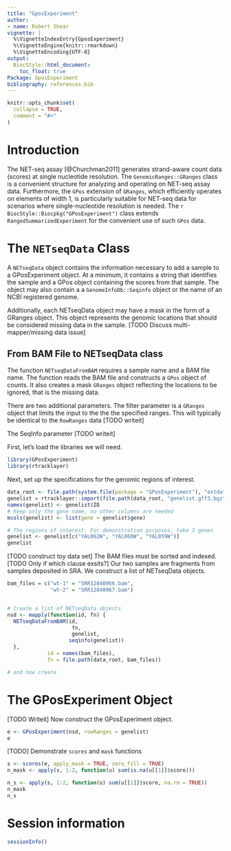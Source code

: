 ```yaml
---
title: "GposExperiment"
author:
- name: Robert Shear
vignette: |
  %\VignetteIndexEntry{GposExperiment}
  %\VignetteEngine{knitr::rmarkdown}
  %\VignetteEncoding{UTF-8}
output:
  BiocStyle::html_document:
    toc_float: true
Package: GposExperiment
bibliography: references.bib
---
```


```r
knitr::opts_chunk$set(
  collapse = TRUE,
  comment = "#>"
)
```

# Introduction

The NET-seq assay [@Churchman2011] generates strand-aware count data (scores) at single nucleotide resolution. The `GenomicRanges::GRanges` class is a convenient structure for analyzing and operating on NET-seq assay data. Furthermore, the `GPos` extension of `GRanges`, which efficiently operates on elements of width 1, is particularly suitable for NET-seq data for scenarios where single-nucleotide resolution is needed. The `r BiocStyle::Biocpkg("GPosExperiment")` class extends `RangedSummarizedExperiment` for the convenient use of such `GPos` data.

# The `NETseqData` Class

A `NETseqData` object contains the information necessary to add a sample to a GPosExperiment object. At a minimum, it contains a string that identifies the sample and a GPos object containing the scores from that sample. The object may also contain a a `GenomeInfoDb::Seqinfo` object or the name of an NCBI registered genome. 

Additionally, each NETseqData object may have a mask in the form of a GRanges object. This object represents the genomic locations that should be considered missing data in the sample. [TODO Discuss multi-mapper/missing data issue]

## From BAM File to NETseqData class

The function `NETseqDataFromBAM` requires a sample name and a BAM file name. The function reads the BAM file and constructs a `GPos` object of counts. It also creates a mask `GRanges` object reflecting the locations to be ignored, that is the missing data. 

There are two additional parameters. The filter parameter is a `GRanges` object that limits the input to the the the specified ranges. This will typically be identical to the `RowRanges` data [TODO writeit]

The SeqInfo parameter [TODO writeit]

First, let's load the libraries we will need.

```r
library(GPosExperiment)
library(rtracklayer)
```

Next, set up the specifications for the genomic regions of interest.

```r
data_root <- file.path(system.file(package = "GPosExperiment"), "extdata")
genelist = rtracklayer::import(file.path(data_root, "genelist.gff3.bgz"), genome = "sacCer3")
names(genelist) <- genelist$ID
# Keep only the gene name, no other columns are needed
mcols(genelist) <- list(gene = genelist$gene)

# The regions of interest. For demonstration purposes, take 3 genes
genelist <- genelist[c("YAL062W", "YAL060W", "YAL059W")]
genelist
```

[TODO construct toy data set]
The BAM files must be sorted and indexed. [TODO Only if which clause exsits?]
Our two samples are fragments from samples deposited in SRA. We construct a list of NETseqData objects.



```r
bam_files = c("wt-1" = "SRR12840066.bam", 
              "wt-2" = "SRR12840067.bam")


# Create a list of NETseqData objests
nsd <- mapply(function(id, fn) {
  NETseqDataFromBAM(id, 
                     fn,
                     genelist, 
                    seqinfo(genelist))
  },
             id = names(bam_files),
             fn = file.path(data_root, bam_files))

# and now create
```
# The GPosExperiment Object
[TODO Writeit]
Now construct the GPosExperiment object.

```r
e <- GPosExperiment(nsd, rowRanges = genelist)
e
```

[TODO] Demonstrate `scores` and `mask` functions

```r
s <- scores(e, apply_mask = TRUE, zero_fill = TRUE)
n_mask <- apply(s, 1:2, function(u) sum(is.na(u[[1]]$score)))

n_s <- apply(s, 1:2, function(u) sum(u[[1]]$score, na.rm = TRUE))
n_mask
n_s


```
# Session information
```r
sessionInfo()
```

